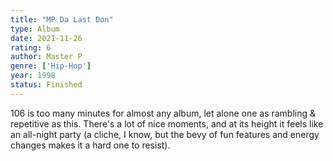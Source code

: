 ```yaml
---
title: "MP Da Last Don"
type: Album
date: 2021-11-26
rating: 6
author: Master P
genre: ['Hip-Hop']
year: 1998
status: Finished
---
```


106 is too many minutes for almost any album, let alone one as rambling & repetitive as this. There's a lot of nice moments, and at its height it feels like an all-night party (a cliche, I know, but the bevy of fun features and energy changes makes it a hard one to resist).
